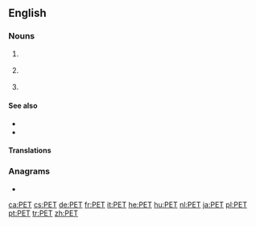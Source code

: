 {{also|pet}}
==English==

===Nouns===
{{en-noun|~}}
# {{label|en|uncountable|organic compound}} {{acronym of|polyethylene terephthalate|lang=en}}
# {{label|en|countable}} {{acronym of|positron emission tomography|lang=en}}
# {{label|en|countable|genetics}} {{acronym of|paired-end tag|lang=en}}

====See also====
* {{l|en|Dacron}}
* {{l|en|Terylene}}

====Translations====
{{trans-see|polyethylene terephthalate}}

{{trans-see|positron emission tomography}}

===Anagrams===
* {{l|en|Pte}}

[[ca:PET]]
[[cs:PET]]
[[de:PET]]
[[fr:PET]]
[[it:PET]]
[[he:PET]]
[[hu:PET]]
[[nl:PET]]
[[ja:PET]]
[[pl:PET]]
[[pt:PET]]
[[tr:PET]]
[[zh:PET]]